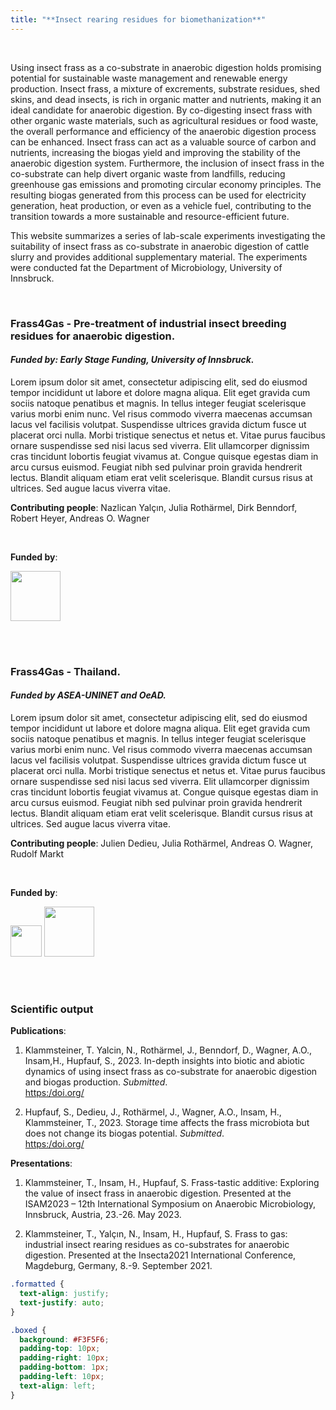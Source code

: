 ```yaml
---
title: "**Insect rearing residues for biomethanization**"
---
```


<br/>
<body>
  <div class="formatted">

Using insect frass as a co-substrate in anaerobic digestion holds promising potential for sustainable waste management and renewable energy production. Insect frass, a mixture of excrements, substrate residues, shed skins, and dead insects, is rich in organic matter and nutrients, making it an ideal candidate for anaerobic digestion. By co-digesting insect frass with other organic waste materials, such as agricultural residues or food waste, the overall performance and efficiency of the anaerobic digestion process can be enhanced. Insect frass can act as a valuable source of carbon and nutrients, increasing the biogas yield and improving the stability of the anaerobic digestion system. Furthermore, the inclusion of insect frass in the co-substrate can help divert organic waste from landfills, reducing greenhouse gas emissions and promoting circular economy principles. The resulting biogas generated from this process can be used for electricity generation, heat production, or even as a vehicle fuel, contributing to the transition towards a more sustainable and resource-efficient future.


This website summarizes a series of lab-scale experiments investigating the suitability of insect frass as co-substrate in anaerobic digestion of cattle slurry and provides additional supplementary material. The experiments were conducted fat the Department of Microbiology, University of Innsbruck.

<br/>

<div class="boxed">

### **Frass4Gas - Pre-treatment of industrial insect breeding residues for anaerobic digestion.** 
#### *Funded by: Early Stage Funding, University of Innsbruck.*

Lorem ipsum dolor sit amet, consectetur adipiscing elit, sed do eiusmod tempor incididunt ut labore et dolore magna aliqua. Elit eget gravida cum sociis natoque penatibus et magnis. In tellus integer feugiat scelerisque varius morbi enim nunc. Vel risus commodo viverra maecenas accumsan lacus vel facilisis volutpat. Suspendisse ultrices gravida dictum fusce ut placerat orci nulla. Morbi tristique senectus et netus et. Vitae purus faucibus ornare suspendisse sed nisi lacus sed viverra. Elit ullamcorper dignissim cras tincidunt lobortis feugiat vivamus at. Congue quisque egestas diam in arcu cursus euismod. Feugiat nibh sed pulvinar proin gravida hendrerit lectus. Blandit aliquam etiam erat velit scelerisque. Blandit cursus risus at ultrices. Sed augue lacus viverra vitae.

**Contributing people**: Nazlican Yalçın, Julia Rothärmel, Dirk Benndorf, Robert Heyer, Andreas O. Wagner  

<br/>

**Funded by**:  

<div>
  <a href="https://www.uibk.ac.at"><img src="media/uibk.png" alt="" height=80px></a>
</div>  

</div>
    
<br/>
<br/>

<div class="boxed">

### **Frass4Gas - Thailand.** 
#### *Funded by ASEA-UNINET and OeAD.*

Lorem ipsum dolor sit amet, consectetur adipiscing elit, sed do eiusmod tempor incididunt ut labore et dolore magna aliqua. Elit eget gravida cum sociis natoque penatibus et magnis. In tellus integer feugiat scelerisque varius morbi enim nunc. Vel risus commodo viverra maecenas accumsan lacus vel facilisis volutpat. Suspendisse ultrices gravida dictum fusce ut placerat orci nulla. Morbi tristique senectus et netus et. Vitae purus faucibus ornare suspendisse sed nisi lacus sed viverra. Elit ullamcorper dignissim cras tincidunt lobortis feugiat vivamus at. Congue quisque egestas diam in arcu cursus euismod. Feugiat nibh sed pulvinar proin gravida hendrerit lectus. Blandit aliquam etiam erat velit scelerisque. Blandit cursus risus at ultrices. Sed augue lacus viverra vitae.

**Contributing people**: Julien Dedieu, Julia Rothärmel, Andreas O. Wagner, Rudolf Markt  

<br/>

**Funded by**:  

<div>
  <a href="https://oead.at/"><img src="media/oead.png" height=50px></a>
  <a href="https://asea-uninet.org/"><img src="media/aseauninet.png" height=80px></a>
</div>

</div>

<br/>
<br/>

### Scientific output

**Publications**:  

1. Klammsteiner, T. Yalcin, N., Rothärmel, J., Benndorf, D., Wagner, A.O., Insam,H., Hupfauf, S., 2023. In-depth insights into biotic and abiotic dynamics of using insect frass as co-substrate for anaerobic digestion and biogas production. *Submitted*.  
[https:/doi.org/](https:/doi.org/)  

1. Hupfauf, S., Dedieu, J., Rothärmel, J., Wagner, A.O., Insam, H., Klammsteiner, T., 2023. Storage time affects the frass microbiota but does not change its biogas potential. *Submitted*.  
[https:/doi.org/](https:/doi.org/)


**Presentations**:  

1. Klammsteiner, T., Insam, H., Hupfauf, S. Frass-tastic additive: Exploring the value of insect frass in anaerobic digestion. Presented at the ISAM2023 – 12th International Symposium on Anaerobic Microbiology, Innsbruck, Austria, 23.-26. May 2023.  

1. Klammsteiner, T., Yalçın, N., Insam, H., Hupfauf, S. Frass to gas: industrial insect rearing residues as co-substrates for anaerobic digestion. Presented at the Insecta2021 International Conference, Magdeburg, Germany, 8.-9. September 2021.  

  </div>
</body>


```css

.formatted {
  text-align: justify;
  text-justify: auto;
} 

.boxed {
  background: #F3F5F6;
  padding-top: 10px;
  padding-right: 10px;
  padding-bottom: 1px;
  padding-left: 10px;
  text-align: left;
}
```
